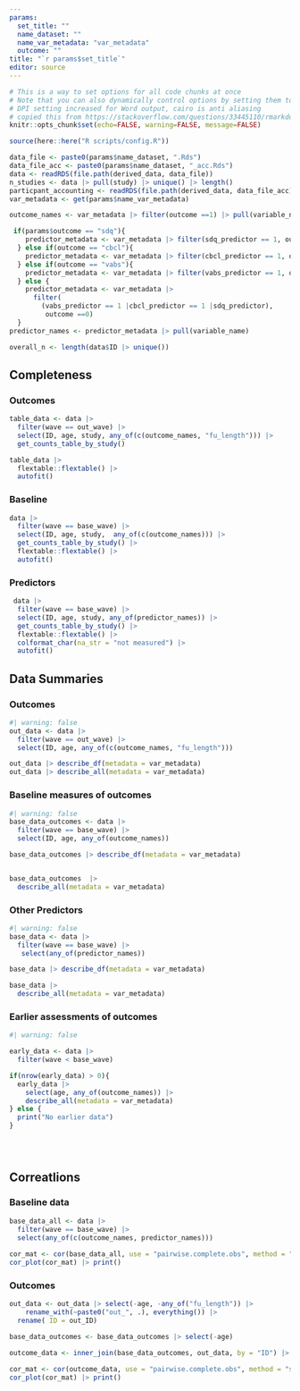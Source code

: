 ---
params: 
  set_title: ""
  name_dataset: ""
  name_var_metadata: "var_metadata"
  outcome: ""
title: "`r params$set_title`"
editor: source
---

```{r global_options, include=FALSE}
# This is a way to set options for all code chunks at once
# Note that you can also dynamically control options by setting them to a value
# DPI setting increased for Word output, cairo is anti aliasing
# copied this from https://stackoverflow.com/questions/33445110/rmarkdown-global-options-vs-opts-chunk we may want to change the figure options
knitr::opts_chunk$set(echo=FALSE, warning=FALSE, message=FALSE)
```

```{r,include=FALSE}

  
source(here::here("R scripts/config.R")) 

data_file <- paste0(params$name_dataset, ".Rds")
data_file_acc <- paste0(params$name_dataset, "_acc.Rds")
data <- readRDS(file.path(derived_data, data_file))
n_studies <- data |> pull(study) |> unique() |> length()
particpant_accounting <- readRDS(file.path(derived_data, data_file_acc))
var_metadata <- get(params$name_var_metadata)

outcome_names <- var_metadata |> filter(outcome ==1) |> pull(variable_name)

 if(params$outcome == "sdq"){
    predictor_metadata <- var_metadata |> filter(sdq_predictor == 1, outcome ==0)
  } else if(outcome == "cbcl"){
    predictor_metadata <- var_metadata |> filter(cbcl_predictor == 1, outcome ==0)
  } else if(outcome == "vabs"){
    predictor_metadata <- var_metadata |> filter(vabs_predictor == 1, outcome ==0)
  } else {
    predictor_metadata <- var_metadata |> 
      filter(
        (vabs_predictor == 1 |cbcl_predictor == 1 |sdq_predictor), 
         outcome ==0)
  }
predictor_names <- predictor_metadata |> pull(variable_name)

overall_n <- length(data$ID |> unique())

```

## Completeness

### Outcomes

```{r}

table_data <- data |> 
  filter(wave == out_wave) |>
  select(ID, age, study, any_of(c(outcome_names, "fu_length"))) |> 
  get_counts_table_by_study()

table_data |> 
  flextable::flextable() |> 
  autofit()


```

### Baseline

```{r}

data |> 
  filter(wave == base_wave) |>
  select(ID, age, study,  any_of(c(outcome_names))) |> 
  get_counts_table_by_study() |> 
  flextable::flextable() |> 
  autofit()


```

### Predictors

```{r}

 data |> 
  filter(wave == base_wave) |>
  select(ID, age, study, any_of(predictor_names)) |> 
  get_counts_table_by_study() |> 
  flextable::flextable() |> 
  colformat_char(na_str = "not measured") |> 
  autofit()


```

## Data Summaries

### Outcomes

```{r}
#| warning: false
out_data <- data |> 
  filter(wave == out_wave) |> 
  select(ID, age, any_of(c(outcome_names, "fu_length"))) 

out_data |> describe_df(metadata = var_metadata)
out_data |> describe_all(metadata = var_metadata)


```

### Baseline measures of outcomes

```{r}
#| warning: false
base_data_outcomes <- data |> 
  filter(wave == base_wave) |> 
  select(ID, age, any_of(outcome_names))

base_data_outcomes |> describe_df(metadata = var_metadata)


base_data_outcomes  |> 
  describe_all(metadata = var_metadata) 
```

### Other Predictors

```{r}
#| warning: false
base_data <- data |> 
  filter(wave == base_wave) |> 
   select(any_of(predictor_names))

base_data |> describe_df(metadata = var_metadata)

base_data |>
  describe_all(metadata = var_metadata)
```

### Earlier assessments of outcomes

```{r}
#| warning: false

early_data <- data |> 
  filter(wave < base_wave)

if(nrow(early_data) > 0){
  early_data |> 
    select(age, any_of(outcome_names)) |> 
    describe_all(metadata = var_metadata)
} else {
  print("No earlier data")
}





```

## Correatlions

### Baseline data

```{r}
base_data_all <- data |> 
  filter(wave == base_wave) |> 
  select(any_of(c(outcome_names, predictor_names)))
  
cor_mat <- cor(base_data_all, use = "pairwise.complete.obs", method = "spearman") |> round(2)
cor_plot(cor_mat) |> print()
```

### Outcomes

```{r}
out_data <- out_data |> select(-age, -any_of("fu_length")) |> 
    rename_with(~paste0("out_", .), everything()) |> 
  rename( ID = out_ID)

base_data_outcomes <- base_data_outcomes |> select(-age)

outcome_data <- inner_join(base_data_outcomes, out_data, by = "ID") |> select(-ID, starts_with("age"))

cor_mat <- cor(outcome_data, use = "pairwise.complete.obs", method = "spearman") |> round(2)
cor_plot(cor_mat) |> print()


```
